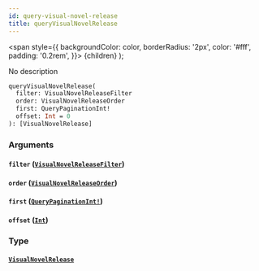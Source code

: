 ```yaml
---
id: query-visual-novel-release
title: queryVisualNovelRelease
---
```


<span
style={{
      backgroundColor: color,
      borderRadius: '2px',
      color: '#fff',
      padding: '0.2rem',
    }}>
{children}
</span>
);

No description

```graphql
queryVisualNovelRelease(
  filter: VisualNovelReleaseFilter
  order: VisualNovelReleaseOrder
  first: QueryPaginationInt!
  offset: Int = 0
): [VisualNovelRelease]

```

### Arguments

#### `filter` ([`VisualNovelReleaseFilter`](/docs/schema/inputs/visual-novel-release-filter))

#### `order` ([`VisualNovelReleaseOrder`](/docs/schema/inputs/visual-novel-release-order))

#### `first` ([`QueryPaginationInt!`](/docs/schema/scalars/query-pagination-int))

#### `offset` ([`Int`](/docs/schema/scalars/int))

### Type

#### [`VisualNovelRelease`](/docs/schema/objects/visual-novel-release)
